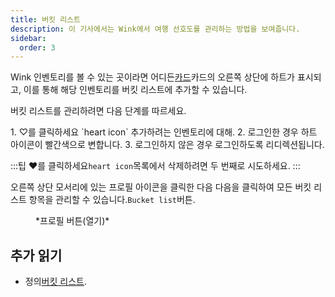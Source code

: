 ```yaml
---
title: 버킷 리스트
description: 이 기사에서는 Wink에서 여행 선호도를 관리하는 방법을 보여줍니다.
sidebar:
  order: 3
---
```


Wink 인벤토리를 볼 수 있는 곳이라면 어디든[카드](/studio/cards)카드의 오른쪽 상단에 하트가 표시되고, 이를 통해 해당 인벤토리를 버킷 리스트에 추가할 수 있습니다.

버킷 리스트를 관리하려면 다음 단계를 따르세요.

<Steps>
  1. ♡를 클릭하세요 `heart icon` 추가하려는 인벤토리에 대해.
  2. 로그인한 경우 하트 아이콘이 빨간색으로 변합니다.
  3. 로그인하지 않은 경우 로그인하도록 리디렉션됩니다.
</Steps>


:::팁
♥️를 클릭하세요`heart icon`목록에서 삭제하려면 두 번째로 시도하세요.
:::

오른쪽 상단 모서리에 있는 프로필 아이콘을 클릭한 다음 다음을 클릭하여 모든 버킷 리스트 항목을 관리할 수 있습니다.`Bucket list`버튼.

<figure>
  <CloudinaryImage width="350" height="404" resize="scale" quality="best" alt="인증 시 계정 버튼" src="academy/account-button-auth-open" errorImage="noimage_opaque_nyrtl0.png" />

  <figcaption>*프로필 버튼(열기)*</figcaption>
</figure>


## 추가 읽기

* 정의[버킷 리스트](https://en.wikipedia.org/wiki/Bucket_list).

